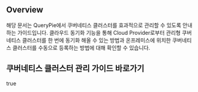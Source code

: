 ## Overview
해당 문서는 QueryPie에서 쿠버네티스 클러스터를 효과적으로 관리할 수 있도록 안내하는 가이드입니다. 클라우드 동기화 기능을 통해 Cloud Provider로부터 관리형 쿠버네티스 클러스터를 한 번에 동기화 해올 수 있는 방법과 온프레미스에 위치한 쿠버네티스 클러스터를 수동으로 등록하는 방법에 대해 확인할 수 있습니다. 

## 쿠버네티스 클러스터 관리 가이드 바로가기
true